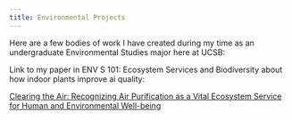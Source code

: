 ```yaml
---
title: Environmental Projects
---
```


Here are a few bodies of work I have created during my time as an undergraduate Environmental Studies major here at UCSB: 


Link to my paper in ENV S 101: Ecosystem Services and Biodiversity
about how indoor plants improve ai quality: 

[Clearing the Air: Recognizing Air Purification as a Vital Ecosystem Service for Human and Environmental Well-being](https://docs.google.com/document/d/1bByyF3nOZtO-SXtZoP8eNanuVq0mEDSXRnoits3--40/edit)


